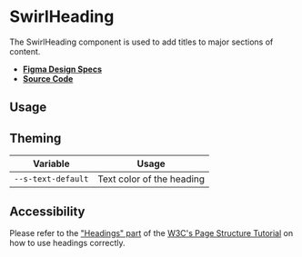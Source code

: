 
<Meta title="Components/SwirlHeading" />

# SwirlHeading

The SwirlHeading component is used to add titles to major sections of content.

- **[Figma Design Specs](https://www.figma.com/file/iRHiAFsHxnzux8gQ9EjlZe/Flip-Components)**
- **[Source Code](https://github.com/flip-corp/swirl/tree/main/packages/swirl-components/src/components/swirl-heading)**

## Usage

<Canvas of={Stories.SwirlHeading} sourceState="shown"></Canvas>

<Controls of={Stories.SwirlHeading} />

## Theming

| Variable           | Usage                     |
| ------------------ | ------------------------- |
| `--s-text-default` | Text color of the heading |

## Accessibility

Please refer to the
["Headings" part](https://www.w3.org/WAI/tutorials/page-structure/headings/) of
the
[W3C's Page Structure Tutorial](https://www.w3.org/WAI/tutorials/page-structure/)
on how to use headings correctly.
